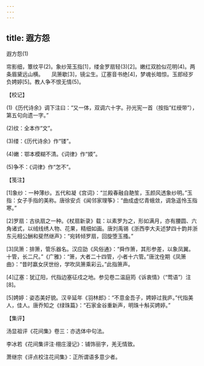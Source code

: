 ```yaml
---
---
---
```

title: 遐方怨
---



遐方怨(1)


帘影细，簟纹平(2)。象纱笼玉指[1]，缕金罗扇轻(3)[2]。嫩红双脸似花明(4)。两条眉黛远山横。　　凤箫歇[3]，镜尘生。辽塞音书绝[4]，梦魂长暗惊。玉郎经岁负娉婷[5]。教人争不恨无情(5)。





【校记】


(1)《历代诗余》调下注曰：“又一体，双调六十字。孙光宪一首（按指“红绶带”），第五句向遗一字。”

(2)纹：全本作“文”。

(3)缕：《历代诗余》作“镂”。

(4)嫩：鄂本模糊不清。《词律》作“媆”。

(5)争不：《词律》作“怎不”。





【笺注】


[1]象纱：一种薄纱。五代和凝《宫词》：“兰殿春融自靘笙，玉颜风透象纱明。”玉指：女子手指的美称。唐徐安贞《闻邻家理筝》：“曲成虚忆青蛾敛，调急遥怜玉指寒。”

[2]罗扇：古纨扇之一种。《杖扇新录》载：以素罗为之，形如满月，亦有腰圆、六角诸式，以绒线绣人物、花果，精细如画。唐刘禹锡《浙西李大夫述梦四十韵并浙东元相公酬和斐然继声》：“宛转倾罗扇，回旋堕玉搔。”

[3]凤箫：排箫，管乐器名。汉应劭《风俗通》：“舜作箫，其形参差，以象凤翼。十管，长二尺。”《广雅》：“箫，大者二十四管，小者十六管。”唐沈佺期《凤箫曲》：“昔时嬴女厌世纷，学吹凤箫乘彩云。”此指箫声。

[4]辽塞：犹辽阳，代指边塞征戍之地。参见卷二温庭筠《诉衷情》（“莺语”）注[8]。

[5]娉婷：姿态美好貌。汉辛延年《羽林郎》：“不意金吾子，娉婷过我庐。”代指美人，佳人。唐乔知之《绿珠篇》：“石家金谷重新声，明珠十斛买娉婷。”





【集评】


汤显祖评《花间集》卷三：亦选体中句法。

李冰若《花间集评注·栩庄漫记》：铺饰丽字，羌无情致。

萧继宗《评点校注花间集》：正所谓语多意少者。